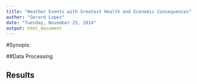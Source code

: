 ```yaml
---
title: "Weather Events with Greatest Health and Economic Consequences"
author: "Gerard Lopez"
date: "Tuesday, November 25, 2014"
output: html_document
---
```


#Synopis:

##Data Processing

## Results

